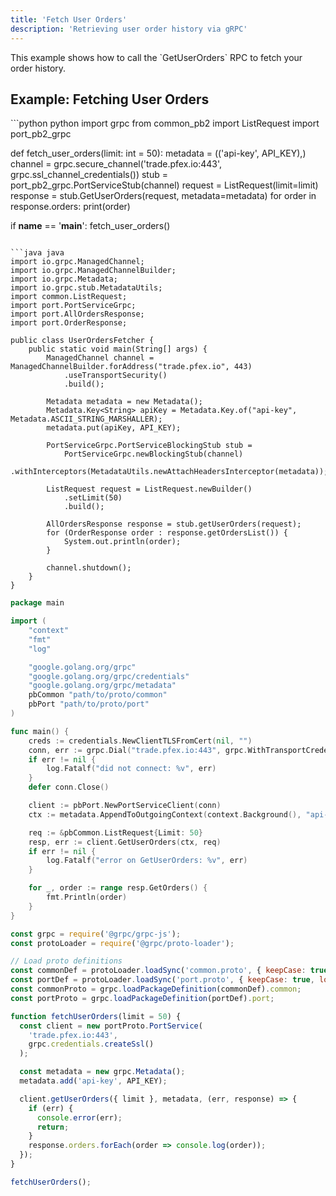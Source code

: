 ```yaml
---
title: 'Fetch User Orders'
description: 'Retrieving user order history via gRPC'
---
```


<Note>
  This example shows how to call the `GetUserOrders` RPC to fetch your order history.
</Note>

## Example: Fetching User Orders

<CodeGroup>
```python python
import grpc
from common_pb2 import ListRequest
import port_pb2_grpc


def fetch_user_orders(limit: int = 50):
    metadata = (('api-key', API_KEY),)
    channel = grpc.secure_channel('trade.pfex.io:443', grpc.ssl_channel_credentials())
    stub = port_pb2_grpc.PortServiceStub(channel)
    request = ListRequest(limit=limit)
    response = stub.GetUserOrders(request, metadata=metadata)
    for order in response.orders:
        print(order)

if __name__ == '__main__':
    fetch_user_orders()
```

```java java
import io.grpc.ManagedChannel;
import io.grpc.ManagedChannelBuilder;
import io.grpc.Metadata;
import io.grpc.stub.MetadataUtils;
import common.ListRequest;
import port.PortServiceGrpc;
import port.AllOrdersResponse;
import port.OrderResponse;

public class UserOrdersFetcher {
    public static void main(String[] args) {
        ManagedChannel channel = ManagedChannelBuilder.forAddress("trade.pfex.io", 443)
            .useTransportSecurity()
            .build();

        Metadata metadata = new Metadata();
        Metadata.Key<String> apiKey = Metadata.Key.of("api-key", Metadata.ASCII_STRING_MARSHALLER);
        metadata.put(apiKey, API_KEY);

        PortServiceGrpc.PortServiceBlockingStub stub =
            PortServiceGrpc.newBlockingStub(channel)
                .withInterceptors(MetadataUtils.newAttachHeadersInterceptor(metadata));

        ListRequest request = ListRequest.newBuilder()
            .setLimit(50)
            .build();

        AllOrdersResponse response = stub.getUserOrders(request);
        for (OrderResponse order : response.getOrdersList()) {
            System.out.println(order);
        }

        channel.shutdown();
    }
}
```

```go go
package main

import (
    "context"
    "fmt"
    "log"

    "google.golang.org/grpc"
    "google.golang.org/grpc/credentials"
    "google.golang.org/grpc/metadata"
    pbCommon "path/to/proto/common"
    pbPort "path/to/proto/port"
)

func main() {
    creds := credentials.NewClientTLSFromCert(nil, "")
    conn, err := grpc.Dial("trade.pfex.io:443", grpc.WithTransportCredentials(creds))
    if err != nil {
        log.Fatalf("did not connect: %v", err)
    }
    defer conn.Close()

    client := pbPort.NewPortServiceClient(conn)
    ctx := metadata.AppendToOutgoingContext(context.Background(), "api-key", API_KEY)

    req := &pbCommon.ListRequest{Limit: 50}
    resp, err := client.GetUserOrders(ctx, req)
    if err != nil {
        log.Fatalf("error on GetUserOrders: %v", err)
    }

    for _, order := range resp.GetOrders() {
        fmt.Println(order)
    }
}
```

```javascript node
const grpc = require('@grpc/grpc-js');
const protoLoader = require('@grpc/proto-loader');

// Load proto definitions
const commonDef = protoLoader.loadSync('common.proto', { keepCase: true, longs: String, enums: String, defaults: true, oneofs: true });
const portDef = protoLoader.loadSync('port.proto', { keepCase: true, longs: String, enums: String, defaults: true, oneofs: true });
const commonProto = grpc.loadPackageDefinition(commonDef).common;
const portProto = grpc.loadPackageDefinition(portDef).port;

function fetchUserOrders(limit = 50) {
  const client = new portProto.PortService(
    'trade.pfex.io:443',
    grpc.credentials.createSsl()
  );

  const metadata = new grpc.Metadata();
  metadata.add('api-key', API_KEY);

  client.getUserOrders({ limit }, metadata, (err, response) => {
    if (err) {
      console.error(err);
      return;
    }
    response.orders.forEach(order => console.log(order));
  });
}

fetchUserOrders();
```
</CodeGroup>
